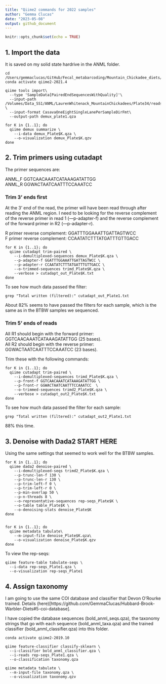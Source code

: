 ```yaml
---
title: "Qiime2 commands for 2022 samples"
author: "Gemma Clucas"
date: "2023-05-08"
output: github_document
---
```


```r
knitr::opts_chunk$set(echo = TRUE)
```

## 1. Import the data

It is saved on my solid state hardrive in the ANML folder.
```
cd /Users/gemmaclucas/GitHub/Fecal_metabarcoding/Mountain_Chickadee_diets/2022
conda activate qiime2-2021.4

qiime tools import\
  --type 'SampleData[PairedEndSequencesWithQuality]'\
  --input-path /Volumes/Data_SS1/ANML/LaurenWhitenack_MountainChickadees/Plate34/reads  \
  --input-format CasavaOneEightSingleLanePerSampleDirFmt\
  --output-path demux_plate1.qza
  
for K in {1..1}; do
  qiime demux summarize \
    --i-data demux_Plate$K.qza \
    --o-visualization demux_Plate$K.qzv
done
```

## 2. Trim primers using cutadapt

The primer sequences are:   

ANML_F GGTCAACAAATCATAAAGATATTGG  
ANML_R GGWACTAATCAATTTCCAAATCC 

### Trim 3' ends first

At the 3' end of the read, the primer will have been read through after reading the ANML region. I need to be looking for the reverse complement of the reverse primer in read 1 (—p-adapter-f) and the reverse complement of the forward primer in R2 (—p-adapter-r).

R primer reverse complement: GGATTTGGAAATTGATTAGTWCC  
F primer reverse complement: CCAATATCTTTATGATTTGTTGACC  
```
for K in {1..1}; do
  qiime cutadapt trim-paired \
    --i-demultiplexed-sequences demux_Plate$K.qza \
    --p-adapter-f GGATTTGGAAATTGATTAGTWCC \
    --p-adapter-r CCAATATCTTTATGATTTGTTGACC \
    --o-trimmed-sequences trimd_Plate$K.qza \
    --verbose > cutadapt_out_Plate$K.txt
done
```
To see how much data passed the filter:
```
grep "Total written (filtered):" cutadapt_out_Plate1.txt 
```
About 82% seems to have passed the filters for each sample, which is the same as in the BTBW samples we sequenced.

### Trim 5' ends of reads

All R1 should begin with the forward primer: GGTCAACAAATCATAAAGATATTGG (25 bases).  
All R2 should begin with the reverse primer: GGWACTAATCAATTTCCAAATCC (23 bases).  

Trim these with the following commands:
```
for K in {1..1}; do
  qiime cutadapt trim-paired \
    --i-demultiplexed-sequences trimd_Plate$K.qza \
    --p-front-f GGTCAACAAATCATAAAGATATTGG \
    --p-front-r GGWACTAATCAATTTCCAAATCC  \
    --o-trimmed-sequences trimd2_Plate$K.qza \
    --verbose > cutadapt_out2_Plate$K.txt
done
```
To see how much data passed the filter for each sample:
```
grep "Total written (filtered):" cutadapt_out2_Plate1.txt 
```

88% this time.

## 3. Denoise with Dada2 START HERE
Using the same settings that seemed to work well for the BTBW samples.

```
for K in {1..1}; do
  qiime dada2 denoise-paired \
    --i-demultiplexed-seqs trimd2_Plate$K.qza \
    --p-trunc-len-f 130 \
    --p-trunc-len-r 130 \
    --p-trim-left-f 0 \
    --p-trim-left-r 0 \
    --p-min-overlap 50 \
    --p-n-threads 8 \
    --o-representative-sequences rep-seqs_Plate$K \
    --o-table table_Plate$K \
    --o-denoising-stats denoise_Plate$K
done


for K in {1..1}; do  
  qiime metadata tabulate\
    --m-input-file denoise_Plate$K.qza\
    --o-visualization denoise_Plate$K.qzv
done
```

To view the rep-seqs:
```
qiime feature-table tabulate-seqs \
  --i-data rep-seqs_Plate1.qza \
  --o-visualization rep-seqs_Plate1
```

## 4. Assign taxonomy

I am going to use the same COI database and classifier that Devon O'Rourke trained. Details (here)[https://github.com/GemmaClucas/Hubbard-Brook-Warbler-Diets#5-coi-database]. 

I have copied the database sequences (bold_anml_seqs.qza), the taxonomy strings that go with each sequence (bold_anml_taxa.qza) and the trained classifier (bold_anml_classifier.qza) into this folder.

```
conda activate qiime2-2019.10

qiime feature-classifier classify-sklearn \
  --i-classifier bold_anml_classifier.qza \
  --i-reads rep-seqs_Plate1.qza \
  --o-classification taxonomy.qza
  
qiime metadata tabulate \
  --m-input-file taxonomy.qza \
  --o-visualization taxonomy.qzv
```
